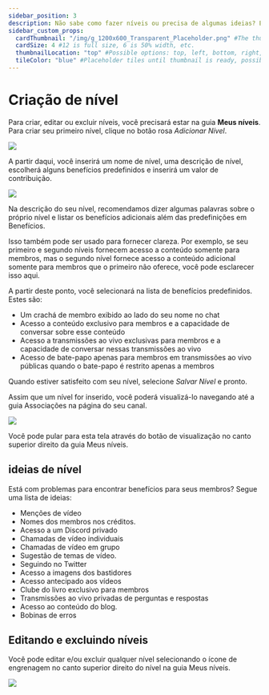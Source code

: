 ```yaml
---
sidebar_position: 3
description: Não sabe como fazer níveis ou precisa de algumas ideias? Esta seção é para você.
sidebar_custom_props:
  cardThumbnail: "/img/g_1200x600_Transparent_Placeholder.png" #The thumbnail on the category card.
  cardSize: 4 #12 is full size, 6 is 50% width, etc.
  thumbnailLocation: "top" #Possible options: top, left, bottom, right, none
  tileColor: "blue" #Placeholder tiles until thumbnail is ready, possible options: blue, cream, darkpurple, lightpurple, mauve, orange, pink, none
---
```


# Criação de nível

Para criar, editar ou excluir níveis, você precisará estar na guia **Meus níveis**. Para criar seu primeiro nível, clique no botão rosa *Adicionar Nível*.

![](https://i.imgur.com/8T9mrQ5.png)

A partir daqui, você inserirá um nome de nível, uma descrição de nível, escolherá alguns benefícios predefinidos e inserirá um valor de contribuição.

![](https://i.imgur.com/LJ6d41Q.png)

Na descrição do seu nível, recomendamos dizer algumas palavras sobre o próprio nível e listar os benefícios adicionais além das predefinições em Benefícios.

Isso também pode ser usado para fornecer clareza. Por exemplo, se seu primeiro e segundo níveis fornecem acesso a conteúdo somente para membros, mas o segundo nível fornece acesso a conteúdo adicional somente para membros que o primeiro não oferece, você pode esclarecer isso aqui.

A partir deste ponto, você selecionará na lista de benefícios predefinidos. Estes são:

- Um crachá de membro exibido ao lado do seu nome no chat
- Acesso a conteúdo exclusivo para membros e a capacidade de conversar sobre esse conteúdo
- Acesso a transmissões ao vivo exclusivas para membros e a capacidade de conversar nessas transmissões ao vivo
- Acesso de bate-papo apenas para membros em transmissões ao vivo públicas quando o bate-papo é restrito apenas a membros

Quando estiver satisfeito com seu nível, selecione *Salvar Nível* e pronto.

Assim que um nível for inserido, você poderá visualizá-lo navegando até a guia Associações na página do seu canal.

![](https://i.imgur.com/GwBhcVX.png)

Você pode pular para esta tela através do botão de visualização no canto superior direito da guia Meus níveis.

## ideias de nível

Está com problemas para encontrar benefícios para seus membros? Segue uma lista de ideias:

- Menções de vídeo
- Nomes dos membros nos créditos.
- Acesso a um Discord privado
- Chamadas de vídeo individuais
- Chamadas de vídeo em grupo
- Sugestão de temas de vídeo.
- Seguindo no Twitter
- Acesso a imagens dos bastidores
- Acesso antecipado aos vídeos
- Clube do livro exclusivo para membros
- Transmissões ao vivo privadas de perguntas e respostas
- Acesso ao conteúdo do blog.
- Bobinas de erros

## Editando e excluindo níveis

Você pode editar e/ou excluir qualquer nível selecionando o ícone de engrenagem no canto superior direito do nível na guia Meus níveis.

![](https://i.imgur.com/neMynkL.png)